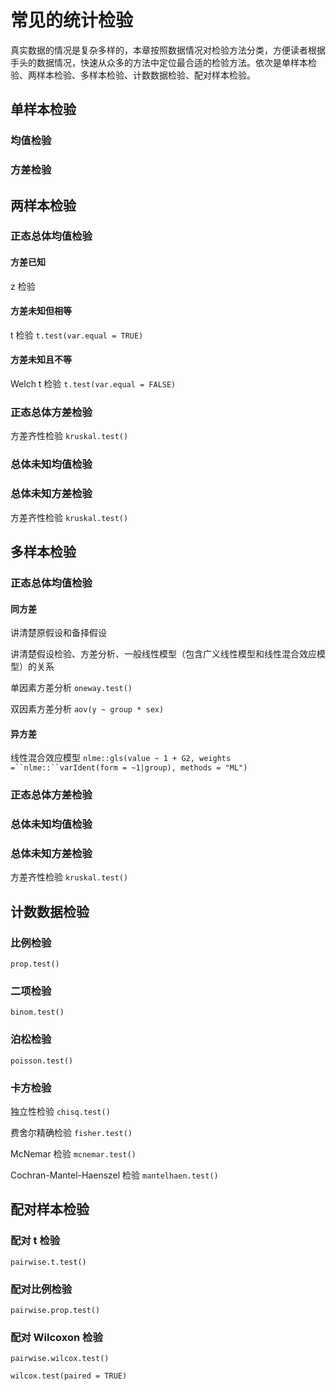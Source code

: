 # 常见的统计检验 {#sec-common-statistical-tests}

真实数据的情况是复杂多样的，本章按照数据情况对检验方法分类，方便读者根据手头的数据情况，快速从众多的方法中定位最合适的检验方法。依次是单样本检验、两样本检验、多样本检验、计数数据检验、配对样本检验。

## 单样本检验 {#sec-one-samples}

### 均值检验

### 方差检验

## 两样本检验 {#sec-two-samples}

### 正态总体均值检验

#### 方差已知

z 检验

#### 方差未知但相等

t 检验 `t.test(var.equal = TRUE)`

#### 方差未知且不等

Welch t 检验 `t.test(var.equal = FALSE)`

### 正态总体方差检验

方差齐性检验 `kruskal.test()`

### 总体未知均值检验

### 总体未知方差检验

方差齐性检验 `kruskal.test()`

## 多样本检验 {#sec-multi-samples}

### 正态总体均值检验

#### 同方差

讲清楚原假设和备择假设

讲清楚假设检验、方差分析、一般线性模型（包含广义线性模型和线性混合效应模型）的关系

单因素方差分析 `oneway.test()`

双因素方差分析 `aov(y ~ group * sex)`

#### 异方差

线性混合效应模型 `nlme::gls(value ~ 1 + G2, weights =``nlme::``varIdent(form = ~1|group), methods = "ML")`

### 正态总体方差检验

### 总体未知均值检验

### 总体未知方差检验

方差齐性检验 `kruskal.test()`

## 计数数据检验 {#sec-count-data}

### 比例检验 {#sec-prop-test}

`prop.test()`

### 二项检验 {#sec-binom-test}

`binom.test()`

### 泊松检验 {#sec-poisson-test}

`poisson.test()`

### 卡方检验 {#sec-chisq-test}

独立性检验 `chisq.test()`

费舍尔精确检验 `fisher.test()`

McNemar 检验 `mcnemar.test()`

Cochran-Mantel-Haenszel 检验 `mantelhaen.test()`

## 配对样本检验 {#sec-pairwise-data}

### 配对 t 检验 {#sec-pairwise-t-test}

`pairwise.t.test()`

### 配对比例检验 {#sec-pairwise-prop-test}

`pairwise.prop.test()`

### 配对 Wilcoxon 检验 {#sec-pairwise-wilcox-test}

`pairwise.wilcox.test()`

`wilcox.test(paired = TRUE)`
